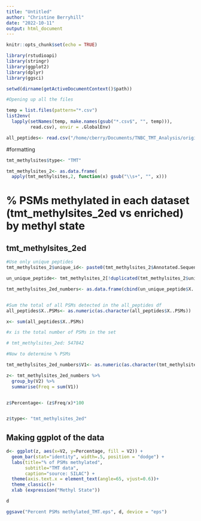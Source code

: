 ```yaml
---
title: "Untitled"
author: "Christine Berryhill"
date: "2022-10-11"
output: html_document
---
```


```r
knitr::opts_chunk$set(echo = TRUE)
```



```r

library(rstudioapi)
library(stringr)
library(ggplot2)
library(dplyr)
library(ggsci)

setwd(dirname(getActiveDocumentContext()$path))

#Opening up all the files

temp = list.files(pattern="*.csv")
list2env(
  lapply(setNames(temp, make.names(gsub("*.csv$", "", temp))), 
         read.csv), envir = .GlobalEnv)

all_peptides<- read.csv("/home/cberry/Documents/TNBC_TMT_Analysis/original files/TMTpro_deepfrac_PeptideSummary.csv")
```

#formatting
```r
tmt_methylsites$type<- "TMT"

tmt_methylsites_2<- as.data.frame(
  apply(tmt_methylsites,2, function(x) gsub("\\s+", "", x)))


```

# % PSMs methylated in each dataset (tmt_methylsites_2ed vs enriched) by methyl state
## tmt_methylsites_2ed
```r
#Use only unique peptides
tmt_methylsites_2$unique_id<- paste0(tmt_methylsites_2$Annotated.Sequence, "-", tmt_methylsites_2$Modifications)

un_unique_peptide<- tmt_methylsites_2[!duplicated(tmt_methylsites_2$unique_id),]

tmt_methylsites_2ed_numbers<- as.data.frame(cbind(un_unique_peptide$X..PSMs, un_unique_peptide$Methyl_state))


#Sum the total of all PSMs detected in the all_peptides df
all_peptides$X..PSMs<- as.numeric(as.character(all_peptides$X..PSMs))

x<- sum(all_peptides$X..PSMs)

#x is the total number of PSMs in the set

# tmt_methylsites_2ed: 547842

#Now to determine % PSMs

tmt_methylsites_2ed_numbers$V1<- as.numeric(as.character(tmt_methylsites_2ed_numbers$V1))

z<- tmt_methylsites_2ed_numbers %>%
  group_by(V2) %>%
  summarise(Freq = sum(V1))


z$Percentage<- (z$Freq/x)*100


z$type<- "tmt_methylsites_2ed"
```


## Making ggplot of the data

```r

d<- ggplot(z, aes(x=V2, y=Percentage, fill = V2)) + 
  geom_bar(stat="identity", width=.5, position = "dodge") + 
  labs(title="% of PSMs methylated", 
       subtitle="TMT data", 
       caption="source: SILAC") + 
  theme(axis.text.x = element_text(angle=65, vjust=0.6))+
  theme_classic()+
  xlab (expression("Methyl State"))

d

ggsave("Percent PSMs methylated_TMT.eps", d, device = "eps")

```


